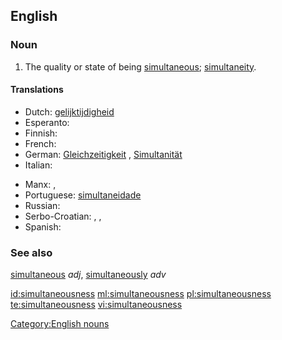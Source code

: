 ==English==

===Noun===
{{en-noun|-}}

# The quality or state of being [[simultaneous]]; [[simultaneity]].

====Translations====
{{trans-top|the quality or state of being simultaneous}}
* Dutch: [[gelijktijdigheid]] {{f}}
* Esperanto: {{t|eo|samtempeco}}
* Finnish: {{t|fi|samanaikaisuus}}
* French: {{t+|fr|simultanéité}}
* German: [[Gleichzeitigkeit]] {{f}}, [[Simultanität]]{{f}}
* Italian: {{t+|it|simultaneità}}
{{trans-mid}}
* Manx: {{t|gv|coghleashaght|f}}, {{t|gv|coghleashaghtys|m}}
* Portuguese: [[simultaneidade]]
* Russian: {{t+|ru|одновременность|f|sc=Cyrl|tr=odnovreménnost'}}
* Serbo-Croatian: {{t|sh|sȉmultānōst|f}}, {{t|sh|istòvremenōst|f}}, {{t|sh|istòdobnōst|f}}
* Spanish: {{t+|es|simultaneidad}}
{{trans-bottom}}

===See also===
[[simultaneous]] ''adj'', [[simultaneously]] ''adv''

[[Category:English nouns]]

[[id:simultaneousness]]
[[ml:simultaneousness]]
[[pl:simultaneousness]]
[[te:simultaneousness]]
[[vi:simultaneousness]]